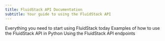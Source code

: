 ```yaml
---
title: FluidStack API Documentation
subtitle: Your guide to using the FluidStack API
---
```


<Cards>
    <Card 
        title="Getting Started" 
        icon="fa-regular fa-play" 
        href="/getting-started" 
    >
        Everything you need to start using FluidStack today
    </Card>
    <Card
        title="Programmatic Instance Management"
        icon="fa-regular fa-book" 
        href="/programmatic-instance-management"
    >
        Examples of how to use the FluidStack API in Python
    </Card>
    <Card 
        title="API Reference" 
        icon="fa-solid fa-code" 
        href="/api-reference" 
    >
        Using the FluidStack API endpoints
    </Card>
</Cards>